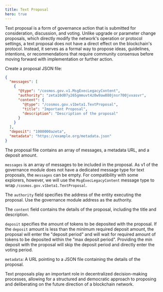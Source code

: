 ```yaml
---
title: Text Proposal
hero: true
---
```


Text proposal is a form of governance action that is submitted for
consideration, discussion, and voting. Unlike upgrade or parameter change
proposals, which directly modify the network's operation or protocol settings, a
text proposal does not have a direct effect on the blockchain's protocol.
Instead, it serves as a formal way to propose ideas, guidelines, intentions, or
recommendations that require community consensus before moving forward with
implementation or further action.

Create a proposal JSON file:

```json filename="proposal.json"
{
  "messages": [
    {
      "@type": "/cosmos.gov.v1.MsgExecLegacyContent",
      "authority": "zeta10d07y265gmmuvt4z0w9aw880jnsr700jvxasvr",
      "content": {
        "@type": "/cosmos.gov.v1beta1.TextProposal",
        "title": "Important Proposal",
        "description": "Description of the proposal"
      }
    }
  ],
  "deposit": "1000000azeta",
  "metadata": "https://example.org/metadata.json"
}
```

The proposal file contains an array of messages, a metadata URL, and a deposit
amount.

`messages` is an array of messages to be included in the proposal. As v1 of the
governance module does not have a dedicated message type for text proposals, the
`messages` can be empty. For compatibility with some explorers, however, we will
use the `MsgExecLegacyContent` message type to wrap
`/cosmos.gov.v1beta1.TextProposal`.

The `authority` field specifies the address of the entity executing the
proposal. Use the governance module address as the authority.

The `content` field contains the details of the proposal, including the title
and description.

`deposit` specifies the amount of tokens to be deposited with the proposal. If
the `deposit` amount is less than the minimum required deposit amount, the
proposal will enter the "deposit period" and will wait for required amount of
tokens to be deposited within the "max deposit period". Providing the min
deposit with the proposal will skip the deposit period and directly enter the
voting period.

`metadata`: A URL pointing to a JSON file containing the details of the
proposal.

Text proposals play an important role in decentralized decision-making
processes, allowing for a structured and democratic approach to proposing and
deliberating on the future direction of a blockchain network.
